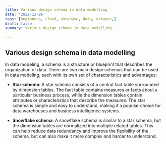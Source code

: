 ```yaml
---
title: Various design schema in data modelling
date: '2022-12-26'
tags: [beginners, cloud, database, data, dataops,]
draft: false
summary: Various design schema in data modelling

---
```


## Various design schema in data modelling

In data modeling, a schema is a structure or blueprint that describes the organization of data. There are two main design schemas that can be used in data modeling, each with its own set of characteristics and advantages:

- **Star schema**: A star schema consists of a central fact table surrounded by dimension tables. The fact table contains measures or facts about a particular business process, while the dimension tables contain attributes or characteristics that describe the measures. The star schema is simple and easy to understand, making it a popular choice for data warehouses and business intelligence systems.

- **Snowflake schema**: A snowflake schema is similar to a star schema, but the dimension tables are normalized into multiple related tables. This can help reduce data redundancy and improve the flexibility of the schema, but can also make it more complex and harder to understand.
